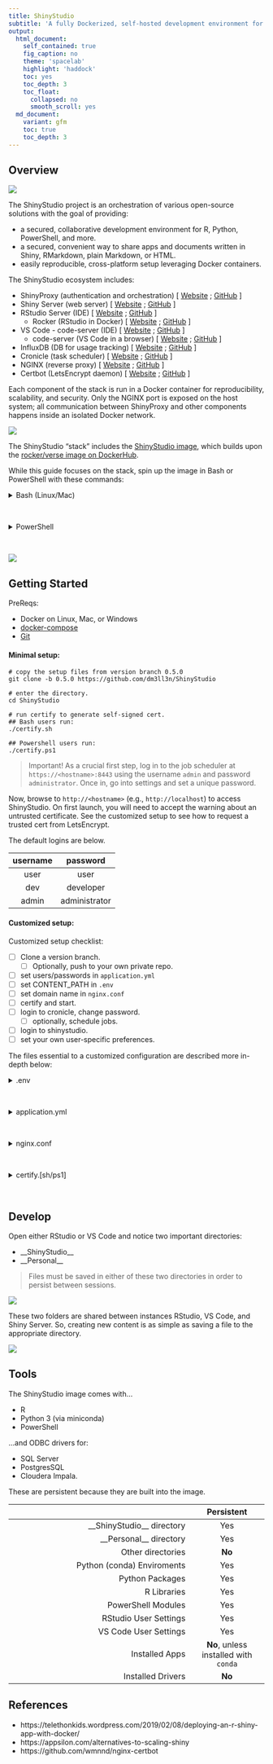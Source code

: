---
title: ShinyStudio
subtitle: 'A fully Dockerized, self-hosted development environment for teams. Develop where you serve.'
output:
  html_document:
    self_contained: true
    fig_caption: no
    theme: 'spacelab'
    highlight: 'haddock'
    toc: yes
    toc_depth: 3
    toc_float:
      collapsed: no
      smooth_scroll: yes
  md_document:
    variant: gfm 
    toc: true
    toc_depth: 3
---

## Overview

![](https://i.imgur.com/rtd29qCh.png)

The ShinyStudio project is an orchestration of various open-source solutions with the goal of providing:

* a secured, collaborative development environment for R, Python, PowerShell, and more.
* a secured, convenient way to share apps and documents written in Shiny, RMarkdown, plain Markdown, or HTML.
* easily reproducible, cross-platform setup leveraging Docker containers.

The ShinyStudio ecosystem includes:

* ShinyProxy (authentication and orchestration) [ [Website](https://www.shinyproxy.io/configuration/) ; [GitHub](https://github.com/openanalytics/shinyproxy) ]
* Shiny Server (web server) [ [Website](https://rstudio.com/products/shiny/shiny-server/) ; [GitHub](https://github.com/rstudio/shiny-server) ]
* RStudio Server (IDE) [ [Website](https://rstudio.com/products/rstudio/) ; [GitHub](https://github.com/rstudio/rstudio) ]
  * Rocker (RStudio in Docker) [ [Website](https://www.rocker-project.org/) ; [GitHub](https://github.com/rocker-org/rocker-versioned) ]
* VS Code - code-server (IDE) [ [Website](https://code.visualstudio.com/) ; [GitHub](https://github.com/microsoft/vscode) ]
  * code-server (VS Code in a browser) [ [Website](https://coder.com/) ; [GitHub](https://github.com/cdr/code-server) ]
* InfluxDB (DB for usage tracking) [ [Website](https://www.influxdata.com/products/influxdb-overview/) ; [GitHub](https://github.com/influxdata/influxdb) ]
* Cronicle (task scheduler) [ [Website](http://cronicle.net/) ; [GitHub](https://github.com/jhuckaby/Cronicle) ]
* NGINX (reverse proxy) [ [Website](https://www.nginx.com/) ; [GitHub](https://github.com/nginx/nginx) ]
* Certbot (LetsEncrypt daemon) [ [Website](https://certbot.eff.org/about/) ; [GitHub](https://github.com/certbot/certbot) ]

Each component of the stack is run in a Docker container for reproducibility, scalability, and security. Only the NGINX port is exposed on the host system; all communication between ShinyProxy and other components happens inside an isolated Docker network.

![](https://i.imgur.com/PRDW25E.png)

The ShinyStudio "stack" includes the [ShinyStudio image](https://hub.docker.com/r/dm3ll3n/shinystudio), which builds upon the [rocker/verse image on DockerHub](https://hub.docker.com/r/rocker/verse).

While this guide focuses on the stack, spin up the image in Bash or PowerShell with these commands:

<details>
<summary>Bash (Linux/Mac)</summary>

``` text
docker network create shinystudio-net && \
docker run -d --restart always --name shinyproxy \
    --network shinystudio-net \
    -v /var/run/docker.sock:/var/run/docker.sock \
    -e USERID=$UID \
    -e USER=$USER \
    -e PASSWORD=password \
    -e CONTENT_PATH="${HOME}/ShinyStudio" \
    -e SITE_NAME=shinystudio \
    -e TAG=latest \
    -p 80:8080 \
    dm3ll3n/shinystudio:latest
```

</details>
<br/>

<details>
<summary>PowerShell</summary>

```text
docker network create shinystudio-net;
docker run -d --restart always --name shinyproxy `
    --network shinystudio-net `
    -v /var/run/docker.sock:/var/run/docker.sock `
    -e USERID=1000 `
    -e USER=$([environment]::UserName) `
    -e PASSWORD=password `
    -e CONTENT_PATH="/host_mnt/c/Users/$([environment]::UserName)/ShinyStudio" `
    -e SITE_NAME=shinystudio `
    -e TAG=latest `
    -p 80:8080 `
    dm3ll3n/shinystudio:latest
```

> Notice the unique form of the path for the `CONTENT_PATH` variable required when in a Windows environment.

</details>
<br/>

![](https://i.imgur.com/qc7bL1I.gif)

## Getting Started

PreReqs:

* Docker on Linux, Mac, or Windows
* [docker-compose](https://docs.docker.com/compose/install/)
* [Git](https://git-scm.com/downloads)

#### Minimal setup:

```text
# copy the setup files from version branch 0.5.0
git clone -b 0.5.0 https://github.com/dm3ll3n/ShinyStudio

# enter the directory.
cd ShinyStudio

# run certify to generate self-signed cert.
## Bash users run:
./certify.sh

## Powershell users run:
./certify.ps1
```

> Important! As a crucial first step, log in to the job scheduler at `https://<hostname>:8443` using the username `admin` and password `administrator`. Once in, go into settings and set a unique password.

Now, browse to `http://<hostname>` (e.g., `http://localhost`) to access ShinyStudio. On first launch, you will need to accept the warning about an untrusted certificate. See the customized setup to see how to request a trusted cert from LetsEncrypt.

The default logins are below.

| **username** | **password** |
|:------------:|:------------:|
|      user    |      user    |
|     dev      |     developer    |
|  admin  |  administrator  |


#### Customized setup:

Customized setup checklist:

* [ ] Clone a version branch.
  * [ ] Optionally, push to your own private repo.
* [ ] set users/passwords in `application.yml`
* [ ] set CONTENT_PATH in `.env`
* [ ] set domain name in `nginx.conf`
* [ ] certify and start.
* [ ] login to cronicle, change password.
  * [ ] optionally, schedule jobs.
* [ ] login to shinystudio.
* [ ] set your own user-specific preferences.

The files essential to a customized configuration are described more in-depth below:

<details>
<summary>.env</summary>

> The docker-compose environment file. The project name, content path, and HTTP ports can be changed here.

Note that Docker volume names are renamed along with the project name, so be prepared to migrate or recreate data stored in Docker volumes when changing the project name.
</details>
<br/>

<details>
<summary>application.yml</summary>

> The ShinyProxy config file. Users can be added/removed here. Other configurations are available too, such as the site title and the ability to provide a non-standard landing page.

Using the provided template, you can assign users to the following groups with tiered access:

- **readers**: can only view content from "Apps & Reports", "Documents", and "Personal".
- **admins**: can view all site content and develop content with RStudio and VS Code.
- **superadmins**: can view and develop site content across multiple instances of ShinyStudio. Can also manage *all* user files.

Review the [ShinyProxy configuration documentation](https://www.shinyproxy.io/configuration/) for all options.
</details>
<br/>

<details>
<summary>nginx.conf</summary>

> The NGINX config file. Defines the accepted site name and what ports to listen on.

If you change the ports here, you must also change the ports defined in the `.env` file. Also, if you change the domain name, you must provide/generate a new certificate for it.

</details>
<br>

<details>
<summary>certify.[sh/ps1]</summary>

> The script used to generate a self-signed cert, or to request a trusted cert from LetsEncrypt.

With no parameters, `certify` generates a self-signed cert for `example.com` (the default domain name defined in `nginx.conf`).

To generate a self-signed cert with another domain name, first edit the domain name in `nginx.conf`. Afterward, generate a new cert with:

```
./certify.sh <domain name>

# e.g., ./certify.sh www.shinystudio.com
```

If your server is accessible from the web, you can request a trusted certificate from LetsEncrypt. First, edit `nginx.conf` with your domain name, then request a new cert from LetsEncrypt like so:

```
./certify.sh <domain name> <email>

# e.g., ./certify.sh www.shinystudio.com donald@email.com
```

CertBot, included in the stack, will automatically renew your LetsEncrypt certificate.

To manage the services in the stack, use the native docker-compose commands, e.g.:

```
# stop all services.
docker-compose down

# start all services.
docker-compose up -d
```
</details>
<br/>

## Develop

Open either RStudio or VS Code and notice two important directories:

-   \_\_ShinyStudio\_\_
-   \_\_Personal\_\_

> Files must be saved in either of these two directories in order to persist between sessions.

![](https://i.imgur.com/ac7iKDHh.png)

These two folders are shared between instances RStudio, VS Code, and Shiny Server. So, creating new content is as simple as saving a file to the appropriate directory.

![](https://i.imgur.com/lAuTMgBh.png)

## Tools

The ShinyStudio image comes with...

-   R
-   Python 3 (via miniconda)
-   PowerShell

...and ODBC drivers for:

-   SQL Server
-   PostgresSQL
-   Cloudera Impala.

These are persistent because they are built into the image.

|                             | Persistent |
|----------------------------:|:----------:|
| \_\_ShinyStudio__ directory |     Yes    |
|    \_\_Personal__ directory |     Yes    |
|           Other directories |   **No**   |
|             Python (conda) Enviroments |     Yes    |
|             Python Packages |     Yes    |
|                 R Libraries |     Yes    |
|          PowerShell Modules |     Yes    |
|       RStudio User Settings |     Yes    |
|       VS Code User Settings |     Yes    |
|              Installed Apps |   **No**, unless installed with `conda`   |
|           Installed Drivers |   **No**   |


## References

* https://telethonkids.wordpress.com/2019/02/08/deploying-an-r-shiny-app-with-docker/
* https://appsilon.com/alternatives-to-scaling-shiny
* https://github.com/wmnnd/nginx-certbot
